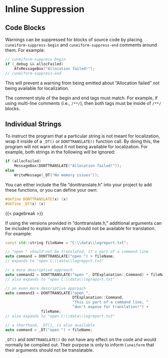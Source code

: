 # Inline Suppression

## Code Blocks

Warnings can be suppressed for blocks of source code by placing `cuneiform-suppress-begin` and `cuneiform-suppress-end` comments around them.
For example:

``` .cpp
// cuneiform-suppress-begin
if (_debug && allocFailed)
    AfxMessageBox("Allocation failed!");
// cuneiform-suppress-end
```

This will prevent a warning from being emitted about "Allocation failed" not being available for localization.

::: {.warningsection data-latex=""}
The comment style of the begin and end tags must match. For example, if using multi-line comments
(i.e., `/**/`), then both tags must be inside of `/**/` blocks.
:::

## Individual Strings

To instruct the program that a particular string is not meant for localization, wrap it inside of a `_DT()` or `DONTTRANSLATE()` function call.
By doing this, the program will not warn about it not being available for localization. For example, both strings in the following will
be ignored:

``` .cpp
if (allocFailed)
    MessageBox(DONTTRANSLATE("Allocation failed!"));
else
    WriteMessage(_DT("No memory issues"));
```

You can either include the file "donttranslate.h" into your project to add these functions, or you can define your own:

``` .cpp
#define DONTTRANSLATE(x) (x)
#define _DT(x) (x)
```

{{< pagebreak >}}

If using the versions provided in "donttranslate.h," additional arguments can be included to explain why strings should not
be available for translation. For example:

``` .cpp
const std::string fileName = "C:\\data\\logreport.txt";

// "open " should not be translated, it's part of a command line
auto command = DONTTRANSLATE("open ") + fileName;
// expands to "open C:\\data\\logreport.txt"

// a more descriptive approach
auto command2 = DONTTRANSLATE("open ", DTExplanation::Command) + fileName;
// also expands to "open C:\\data\\logreport.txt"

// an even more descriptive approach
auto command3 = DONTTRANSLATE("open ",
                              DTExplanation::Command,
                              "This is part of a command line, "
                              "don't expose for translation!") +
                fileName;
// also expands to "open C:\\data\\logreport.txt"

// a shorthand, _DT(), is also available
auto command = _DT("open ") + fileName;
```

::: {.notesection data-latex=""}
`_DT()` and `DONTTRANSLATE()` do not have any effect on the code and would normally be compiled out. Their purpose is only to inform `Cuneiform`
that their arguments should not be translatable.
:::

